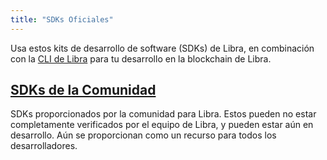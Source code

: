 ```yaml
---
title: "SDKs Oficiales"
---
```



Usa estos kits de desarrollo de software (SDKs) de Libra, en combinación con la [CLI de Libra](/build/cli) para tu desarrollo en la blockchain de Libra.

<CardGrid>
  <LinkCard href="/es/build/sdks/ts-sdk" title="SDK de TypeScript" description="SDK de TypeScript de Libra (recomendado)" />

  <LinkCard href="/es/build/sdks/python-sdk" title="SDK de Python" description="SDK de Python de Libra" />

  <LinkCard href="/es/build/sdks/go-sdk" title="SDK de Go" description="SDK de Go de Libra" />

  <LinkCard href="/es/build/sdks/dotnet-sdk" title="SDK de C#/.NET" description="SDK de .NET de Libra" />

  <LinkCard href="/es/build/sdks/rust-sdk" title="SDK de Rust" description="SDK de Rust de Libra" />

  <LinkCard href="/es/build/sdks/cpp-sdk" title="SDK de C++ / Unreal" description="SDK de C++ / Unreal de Libra" />

  <LinkCard href="/es/build/sdks/unity-sdk" title="SDK de Unity" description="SDK de Unity de Libra" />

  <LinkCard href="/es/build/sdks/wallet-adapter" title="Adaptador de Wallet" description="Adaptador de Wallet de Libra" />
</CardGrid>

## [SDKs de la Comunidad](/build/sdks/community-sdks)

SDKs proporcionados por la comunidad para Libra. Estos pueden no estar completamente verificados por el equipo de Libra, y pueden estar aún en desarrollo. Aún se proporcionan como un recurso para todos los desarrolladores.

<CardGrid>
  <LinkCard href="/es/build/sdks/community-sdks/kotlin-sdk" title="SDK de Kotlin" description="SDK de Kotlin Multiplataforma de Libra por Klibra2" />

  <LinkCard href="/es/build/sdks/community-sdks/swift-sdk" title="SDK de Swift" description="SDK de Swift de Libra por Alcove" />
</CardGrid>
